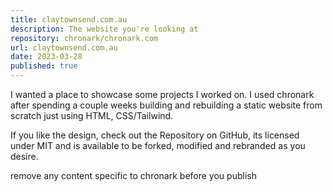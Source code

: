 ```yaml
---
title: claytownsend.com.au
description: The website you're looking at
repository: chronark/chronark.com
url: claytownsend.com.au
date: 2023-03-28
published: true
---
```



 I wanted a place to showcase some projects I worked on. I used chronark after spending a couple weeks building and rebuilding a static website from scratch just using HTML, CSS/Tailwind.

If you like the design, check out the Repository on GitHub, its licensed under MIT and is available to be forked, modified and rebranded as you desire.

remove any content specific to chronark before you publish

